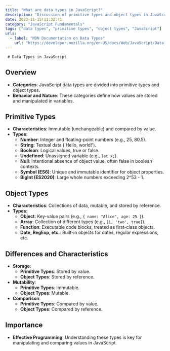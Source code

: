 ```yaml
---
title: "What are data types in JavaScript?"
description: "Discussion of primitive types and object types in JavaScript."
date: 2023-11-15T11:32:41
category: "JavaScript Fundamentals"
tags: ["data types", "primitive types", "object types", "JavaScript"]
urls:
  - label: "MDN Documentation on Data Types"
    url: "https://developer.mozilla.org/en-US/docs/Web/JavaScript/Data_structures"
---
```

     # Data Types in JavaScript

## Overview

- **Categories**: JavaScript data types are divided into primitive types and object types.
- **Behavior and Nature**: These categories define how values are stored and manipulated in variables.

## Primitive Types

- **Characteristics**: Immutable (unchangeable) and compared by value.
- **Types**:
  - **Number**: Integer and floating-point numbers (e.g., 25, 80.5).
  - **String**: Textual data ('Hello, world!').
  - **Boolean**: Logical values, true or false.
  - **Undefined**: Unassigned variable (e.g., `let x;`).
  - **Null**: Intentional absence of object value, often false in boolean contexts.
  - **Symbol (ES6)**: Unique and immutable identifier for object properties.
  - **BigInt (ES2020)**: Large whole numbers exceeding 2^53 - 1.

## Object Types

- **Characteristics**: Collections of data, mutable, and stored by reference.
- **Types**:
  - **Object**: Key-value pairs (e.g., `{ name: "Alice", age: 25 }`).
  - **Array**: Collection of different types (e.g., `[1, 'two', true]`).
  - **Function**: Executable code blocks, treated as first-class objects.
  - **Date, RegExp, etc.**: Built-in objects for dates, regular expressions, etc.

## Differences and Characteristics

- **Storage**:
  - **Primitive Types**: Stored by value.
  - **Object Types**: Stored by reference.
- **Mutability**:
  - **Primitive Types**: Immutable.
  - **Object Types**: Mutable.
- **Comparison**:
  - **Primitive Types**: Compared by value.
  - **Object Types**: Compared by reference.

## Importance

- **Effective Programming**: Understanding these types is key for manipulating and comparing values in JavaScript.
